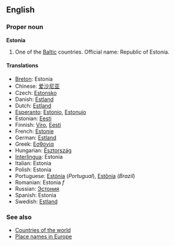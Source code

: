 ==English==

===Proper noun===
'''Estonia'''

# One of the [[Baltic]] countries. Official name: Republic of Estonia.

====Translations====
*[[Breton]]: Estonia
*Chinese: [[爱沙尼亚]]
*Czech: [[Estonsko]]
*Danish: [[Estland]]
*Dutch: [[Estland]]
*[[Esperanto]]: [[Estonio]], [[Estonujo]]
*Estonian: [[Eesti]]
*Finnish: [[Viro]], [[Eesti]]
*French: [[Estonie]]
*German: [[Estland]]
*Greek: [[Εσθονία]]
*Hungarian: [[Észtország]]
*[[Interlingua]]: Estonia
*Italian: Estonia
*Polish: Estonia
*Portuguese: [[Estónia]] (''Portugual''), [[Estônia]] (''Brazil'')
*Romanian: Estonia ''f''
*Russian: [[Эстония]]
*Spanish: Estonia
*Swedish: [[Estland]]

===See also=== 
*[[Countries of the world]]
*[[Wiktionary Appendix:Place names in Europe|Place names in Europe]]